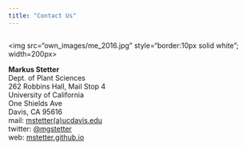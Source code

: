 ```yaml
---
title: "Contact Us"
---
```

  

<div style="float: left">  
</a><img src="own_images/me_2016.jpg" style="border:10px solid white"; width=200px>
</div>

**Markus Stetter**    
Dept. of Plant Sciences  
262 Robbins Hall, Mail Stop 4  
University of California  
One Shields Ave  
Davis, CA 95616  
mail: [mstetter(a)ucdavis.edu](mailto:mstetter@ucdavis.edu)  
twitter: [\@mgstetter](https://twitter.com/mgstetter)  
web: [mstetter.github.io](https://mstetter.github.io)


<!-- Global site tag (gtag.js) - Google Analytics -->
<script async src="https://www.googletagmanager.com/gtag/js?id=UA-96594188-4"></script>
<script>
  window.dataLayer = window.dataLayer || [];
  function gtag(){dataLayer.push(arguments);}
  gtag('js', new Date());

  gtag('config', 'UA-96594188-4');
</script>

